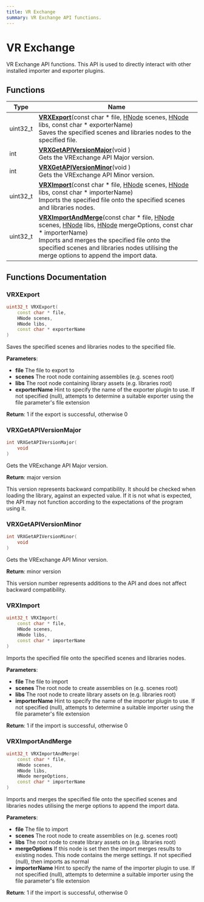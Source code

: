 ```yaml
---
title: VR Exchange
summary: VR Exchange API functions. 
---
```


# VR Exchange

VR Exchange API functions. This API is used to directly interact with other installed importer and exporter plugins. 

## Functions

| Type           | Name           |
| -------------- | -------------- |
| uint32_t | **[VRXExport](#vrxexport)**(const char * file, [HNode](../definitions/types.mdx#typedef-hnode) scenes, [HNode](../definitions/types.mdx#typedef-hnode) libs, const char * exporterName)<br />Saves the specified scenes and libraries nodes to the specified file.  |
| int | **[VRXGetAPIVersionMajor](#vrxgetapiversionmajor)**(void )<br />Gets the VRExchange API Major version.  |
| int | **[VRXGetAPIVersionMinor](#vrxgetapiversionminor)**(void )<br />Gets the VRExchange API Minor version.  |
| uint32_t | **[VRXImport](#vrximport)**(const char * file, [HNode](../definitions/types.mdx#typedef-hnode) scenes, [HNode](../definitions/types.mdx#typedef-hnode) libs, const char * importerName)<br />Imports the specified file onto the specified scenes and libraries nodes.  |
| uint32_t | **[VRXImportAndMerge](#vrximportandmerge)**(const char * file, [HNode](../definitions/types.mdx#typedef-hnode) scenes, [HNode](../definitions/types.mdx#typedef-hnode) libs, [HNode](../definitions/types.mdx#typedef-hnode) mergeOptions, const char * importerName)<br />Imports and merges the specified file onto the specified scenes and libraries nodes utilising the merge options to append the import data.  |

## Functions Documentation

### VRXExport

```cpp
uint32_t VRXExport(
    const char * file,
    HNode scenes,
    HNode libs,
    const char * exporterName
)
```

Saves the specified scenes and libraries nodes to the specified file. 

**Parameters**: 

  * **file** The file to export to 
  * **scenes** The root node containing assemblies (e.g. scenes root) 
  * **libs** The root node containing library assets (e.g. libraries root) 
  * **exporterName** Hint to specify the name of the exporter plugin to use. If not specified (null), attempts to determine a suitable exporter using the file parameter's file extension 

**Return**: 1 if the export is successful, otherwise 0 

### VRXGetAPIVersionMajor

```cpp
int VRXGetAPIVersionMajor(
    void 
)
```

Gets the VRExchange API Major version. 

**Return**: major version 

This version represents backward compatibility. It should be checked when loading the library, against an expected value. If it is not what is expected, the API may not function according to the expectations of the program using it. 

### VRXGetAPIVersionMinor

```cpp
int VRXGetAPIVersionMinor(
    void 
)
```

Gets the VRExchange API Minor version. 

**Return**: minor version 

This version number represents additions to the API and does not affect backward compatibility. 

### VRXImport

```cpp
uint32_t VRXImport(
    const char * file,
    HNode scenes,
    HNode libs,
    const char * importerName
)
```

Imports the specified file onto the specified scenes and libraries nodes. 

**Parameters**: 

  * **file** The file to import 
  * **scenes** The root node to create assemblies on (e.g. scenes root) 
  * **libs** The root node to create library assets on (e.g. libraries root) 
  * **importerName** Hint to specify the name of the importer plugin to use. If not specified (null), attempts to determine a suitable importer using the file parameter's file extension 

**Return**: 1 if the import is successful, otherwise 0 

### VRXImportAndMerge

```cpp
uint32_t VRXImportAndMerge(
    const char * file,
    HNode scenes,
    HNode libs,
    HNode mergeOptions,
    const char * importerName
)
```

Imports and merges the specified file onto the specified scenes and libraries nodes utilising the merge options to append the import data. 

**Parameters**: 

  * **file** The file to import 
  * **scenes** The root node to create assemblies on (e.g. scenes root) 
  * **libs** The root node to create library assets on (e.g. libraries root) 
  * **mergeOptions** If this node is set then the import merges results to existing nodes. This node contains the merge settings. If not specified (null), then imports as normal 
  * **importerName** Hint to specify the name of the importer plugin to use. If not specified (null), attempts to determine a suitable importer using the file parameter's file extension 

**Return**: 1 if the import is successful, otherwise 0 
